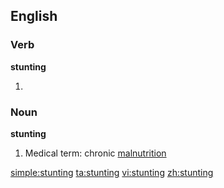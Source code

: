 ==English==

===Verb===
'''stunting'''

# {{present participle of|[[stunt]]}}

===Noun===
'''stunting'''

# Medical term: chronic [[malnutrition]]

[[simple:stunting]]
[[ta:stunting]]
[[vi:stunting]]
[[zh:stunting]]